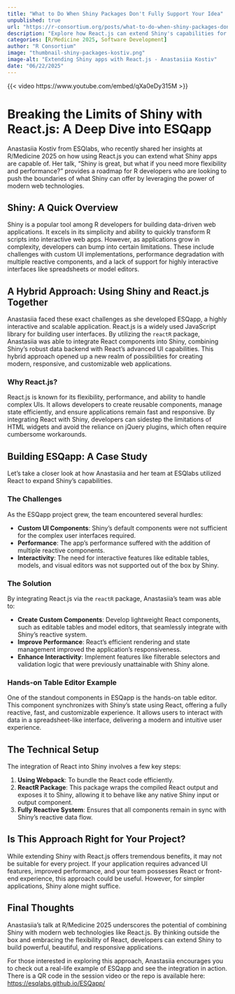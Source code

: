 ```yaml
--- 
title: "What to Do When Shiny Packages Don't Fully Support Your Idea" 
unpublished: true 
url: "https://r-consortium.org/posts/what-to-do-when-shiny-packages-dont-fully-support-your-idea/"
description: "Explore how React.js can extend Shiny's capabilities for building advanced, interactive applications!" 
categories: [R/Medicine 2025, Software Development]
author: "R Consortium" 
image: "thumbnail-shiny-packages-kostiv.png" 
image-alt: "Extending Shiny apps with React.js - Anastasiia Kostiv" 
date: "06/22/2025" 
---
```


{{< video https://www.youtube.com/embed/qXa0eDy315M >}}

# Breaking the Limits of Shiny with React.js: A Deep Dive into ESQapp

Anastasiia Kostiv from ESQlabs, who recently shared her insights at R/Medicine 2025 on how using React.js you can extend what Shiny apps are capable of. Her talk, "Shiny is great, but what if you need more flexibility and performance?" provides a roadmap for R developers who are looking to push the boundaries of what Shiny can offer by leveraging the power of modern web technologies.

## Shiny: A Quick Overview

Shiny is a popular tool among R developers for building data-driven web applications. It excels in its simplicity and ability to quickly transform R scripts into interactive web apps. However, as applications grow in complexity, developers can bump into certain limitations. These include challenges with custom UI implementations, performance degradation with multiple reactive components, and a lack of support for highly interactive interfaces like spreadsheets or model editors.

## A Hybrid Approach: Using Shiny and React.js Together

Anastasiia faced these exact challenges as she developed ESQapp, a highly interactive and scalable application. React.js is a widely used JavaScript library for building user interfaces. By utilizing the `reactR` package, Anastasiia was able to integrate React components into Shiny, combining Shiny's robust data backend with React’s advanced UI capabilities. This hybrid approach opened up a new realm of possibilities for creating modern, responsive, and customizable web applications.

### Why React.js?

React.js is known for its flexibility, performance, and ability to handle complex UIs. It allows developers to create reusable components, manage state efficiently, and ensure applications remain fast and responsive. By integrating React with Shiny, developers can sidestep the limitations of HTML widgets and avoid the reliance on jQuery plugins, which often require cumbersome workarounds.

## Building ESQapp: A Case Study

Let's take a closer look at how Anastasiia and her team at ESQlabs utilized React to expand Shiny's capabilities.

### The Challenges

As the ESQapp project grew, the team encountered several hurdles:

- **Custom UI Components**: Shiny's default components were not sufficient for the complex user interfaces required.
- **Performance**: The app's performance suffered with the addition of multiple reactive components.
- **Interactivity**: The need for interactive features like editable tables, models, and visual editors was not supported out of the box by Shiny.

### The Solution

By integrating React.js via the `reactR` package, Anastasiia's team was able to:

- **Create Custom Components**: Develop lightweight React components, such as editable tables and model editors, that seamlessly integrate with Shiny's reactive system.
- **Improve Performance**: React's efficient rendering and state management improved the application's responsiveness.
- **Enhance Interactivity**: Implement features like filterable selectors and validation logic that were previously unattainable with Shiny alone.

### Hands-on Table Editor Example

One of the standout components in ESQapp is the hands-on table editor. This component synchronizes with Shiny’s state using React, offering a fully reactive, fast, and customizable experience. It allows users to interact with data in a spreadsheet-like interface, delivering a modern and intuitive user experience.

## The Technical Setup

The integration of React into Shiny involves a few key steps:

1. **Using Webpack**: To bundle the React code efficiently.
2. **ReactR Package**: This package wraps the compiled React output and exposes it to Shiny, allowing it to behave like any native Shiny input or output component.
3. **Fully Reactive System**: Ensures that all components remain in sync with Shiny’s reactive data flow.

## Is This Approach Right for Your Project?

While extending Shiny with React.js offers tremendous benefits, it may not be suitable for every project. If your application requires advanced UI features, improved performance, and your team possesses React or front-end experience, this approach could be useful. However, for simpler applications, Shiny alone might suffice.

## Final Thoughts

Anastasiia's talk at R/Medicine 2025 underscores the potential of combining Shiny with modern web technologies like React.js. By thinking outside the box and embracing the flexibility of React, developers can extend Shiny to build powerful, beautiful, and responsive applications.

For those interested in exploring this approach, Anastasiia encourages you to check out a real-life example of ESQapp and see the integration in action. There is a QR code in the session video or the repo is available here: [https://esqlabs.github.io/ESQapp/](https://esqlabs.github.io/ESQapp/)